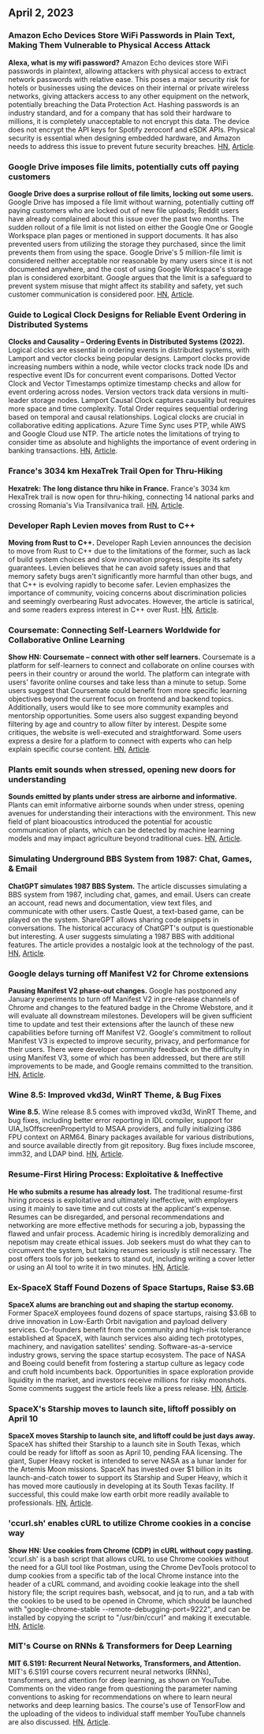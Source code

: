 



<CallToAction />

<Steps>

## April 2, 2023


### Amazon Echo Devices Store WiFi Passwords in Plain Text, Making Them Vulnerable to Physical Access Attack

**Alexa, what is my wifi password?**
Amazon Echo devices store WiFi passwords in plaintext, allowing attackers with physical access to extract network passwords with relative ease. This poses a major security risk for hotels or businesses using the devices on their internal or private wireless networks, giving attackers access to any other equipment on the network, potentially breaching the Data Protection Act. Hashing passwords is an industry standard, and for a company that has sold their hardware to millions, it is completely unacceptable to not encrypt this data. The device does not encrypt the API keys for Spotify zeroconf and eSDK APIs. Physical security is essential when designing embedded hardware, and Amazon needs to address this issue to prevent future security breaches.
[HN](http://news.ycombinator.com/item?id=35399590), [Article](https://dragon863.github.io/blog/alexa.html).



### Google Drive imposes file limits, potentially cuts off paying customers

**Google Drive does a surprise rollout of file limits, locking out some users.**
Google Drive has imposed a file limit without warning, potentially cutting off paying customers who are locked out of new file uploads; Reddit users have already complained about this issue over the past two months. The sudden rollout of a file limit is not listed on either the Google One or Google Workspace plan pages or mentioned in support documents. It has also prevented users from utilizing the storage they purchased, since the limit prevents them from using the space. Google Drive's 5 million-file limit is considered neither acceptable nor reasonable by many users since it is not documented anywhere, and the cost of using Google Workspace's storage plan is considered exorbitant. Google argues that the limit is a safeguard to prevent system misuse that might affect its stability and safety, yet such customer communication is considered poor.
[HN](http://news.ycombinator.com/item?id=35397071), [Article](https://arstechnica.com/gadgets/2023/03/google-drive-does-a-surprise-rollout-of-file-limits-locking-out-some-users/).



### Guide to Logical Clock Designs for Reliable Event Ordering in Distributed Systems

**Clocks and Causality – Ordering Events in Distributed Systems (2022).**
Logical clocks are essential in ordering events in distributed systems, with Lamport and vector clocks being popular designs. Lamport clocks provide increasing numbers within a node, while vector clocks track node IDs and respective event IDs for concurrent event comparisons. Dotted Vector Clock and Vector Timestamps optimize timestamp checks and allow for event ordering across nodes. Version vectors track data versions in multi-leader storage nodes. Lamport Causal Clock captures causality but requires more space and time complexity. Total Order requires sequential ordering based on temporal and causal relationships. Logical clocks are crucial in collaborative editing applications. Azure Time Sync uses PTP, while AWS and Google Cloud use NTP. The article notes the limitations of trying to consider time as absolute and highlights the importance of event ordering in banking transactions.
[HN](http://news.ycombinator.com/item?id=35399603), [Article](https://www.exhypothesi.com/clocks-and-causality/).



### France's 3034 km HexaTrek Trail Open for Thru-Hiking

**Hexatrek: The long distance thru hike in France.**
France's 3034 km HexaTrek trail is now open for thru-hiking, connecting 14 national parks and crossing Romania's Via Transilvanica trail.
[HN](http://news.ycombinator.com/item?id=35397051), [Article](https://en.hexatrek.com).



### Developer Raph Levien moves from Rust to C++

**Moving from Rust to C++.**
Developer Raph Levien announces the decision to move from Rust to C++ due to the limitations of the former, such as lack of build system choices and slow innovation progress, despite its safety guarantees. Levien believes that he can avoid safety issues and that memory safety bugs aren't significantly more harmful than other bugs, and that C++ is evolving rapidly to become safer. Levien emphasizes the importance of community, voicing concerns about discrimination policies and seemingly overbearing Rust advocates. However, the article is satirical, and some readers express interest in C++ over Rust.
[HN](http://news.ycombinator.com/item?id=35400047), [Article](https://raphlinus.github.io/rust/2023/04/01/rust-to-cpp.html).



### Coursemate: Connecting Self-Learners Worldwide for Collaborative Online Learning

**Show HN: Coursemate – connect with other self learners.**
Coursemate is a platform for self-learners to connect and collaborate on online courses with peers in their country or around the world. The platform can integrate with users' favorite online courses and take less than a minute to setup. Some users suggest that Coursemate could benefit from more specific learning objectives beyond the current focus on frontend and backend topics. Additionally, users would like to see more community examples and mentorship opportunities. Some users also suggest expanding beyond filtering by age and country to allow filter by interest. Despite some critiques, the website is well-executed and straightforward. Some users express a desire for a platform to connect with experts who can help explain specific course content.
[HN](http://news.ycombinator.com/item?id=35398480), [Article](https://www.coursem8.com/).



### Plants emit sounds when stressed, opening new doors for understanding

**Sounds emitted by plants under stress are airborne and informative.**
Plants can emit informative airborne sounds when under stress, opening avenues for understanding their interactions with the environment. This new field of plant bioacoustics introduced the potential for acoustic communication of plants, which can be detected by machine learning models and may impact agriculture beyond traditional cues.
[HN](http://news.ycombinator.com/item?id=35396156), [Article](https://www.cell.com/cell/fulltext/S0092-8674(23)00262-3).



### Simulating Underground BBS System from 1987: Chat, Games, & Email

**ChatGPT simulates 1987 BBS System.**
The article discusses simulating a BBS system from 1987, including chat, games, and email. Users can create an account, read news and documentation, view text files, and communicate with other users. Castle Quest, a text-based game, can be played on the system. ShareGPT allows sharing code snippets in conversations. The historical accuracy of ChatGPT's output is questionable but interesting. A user suggests simulating a 1987 BBS with additional features. The article provides a nostalgic look at the technology of the past.
[HN](http://news.ycombinator.com/item?id=35396165), [Article](https://sharegpt.com/c/ICZsSl7).



### Google delays turning off Manifest V2 for Chrome extensions

**Pausing Manifest V2 phase-out changes.**
Google has postponed any January experiments to turn off Manifest V2 in pre-release channels of Chrome and changes to the featured badge in the Chrome Webstore, and it will evaluate all downstream milestones. Developers will be given sufficient time to update and test their extensions after the launch of these new capabilities before turning off Manifest V2. Google's commitment to rollout Manifest V3 is expected to improve security, privacy, and performance for their users. There were developer community feedback on the difficulty in using Manifest V3, some of which has been addressed, but there are still improvements to be made, and Google remains committed to the transition.
[HN](http://news.ycombinator.com/item?id=35402698), [Article](https://groups.google.com/a/chromium.org/g/chromium-extensions/c/zQ77HkGmK9E/m/HjaaCIG-BQAJ).



### Wine 8.5: Improved vkd3d, WinRT Theme, & Bug Fixes

**Wine 8.5.**
Wine release 8.5 comes with improved vkd3d, WinRT Theme, and bug fixes, including better error reporting in IDL compiler, support for UIA_IsOffscreenPropertyId to MSAA providers, and fully initializing i386 FPU context on ARM64. Binary packages available for various distributions, and source available directly from git repository. Bug fixes include mscoree, imm32, and LDAP bind.
[HN](http://news.ycombinator.com/item?id=35398643), [Article](https://www.winehq.org/announce/8.5).



### Resume-First Hiring Process: Exploitative & Ineffective

**He who submits a resume has already lost.**
The traditional resume-first hiring process is exploitative and ultimately ineffective, with employers using it mainly to save time and cut costs at the applicant's expense. Resumes can be disregarded, and personal recommendations and networking are more effective methods for securing a job, bypassing the flawed and unfair process. Academic hiring is incredibly demoralizing and nepotism may create ethical issues. Job seekers must do what they can to circumvent the system, but taking resumes seriously is still necessary. The post offers tools for job seekers to stand out, including writing a cover letter or using an AI tool to write it in two minutes.
[HN](http://news.ycombinator.com/item?id=35397271), [Article](https://www.residentcontrarian.com/p/he-who-submits-a-resume-has-already).



### Ex-SpaceX Staff Found Dozens of Space Startups, Raise $3.6B

**SpaceX alums are branching out and shaping the startup economy.**
Former SpaceX employees found dozens of space startups, raising $3.6B to drive innovation in Low-Earth Orbit navigation and payload delivery services. Co-founders benefit from the community and high-risk tolerance established at SpaceX, with launch services also aiding tech prototypes, machinery, and navigation satellites' sending. Software-as-a-service industry grows, serving the space startup ecosystem. The pace of NASA and Boeing could benefit from fostering a startup culture as legacy code and cruft hold incumbents back. Opportunities in space exploration provide liquidity in the market, and investors receive millions for risky moonshots. Some comments suggest the article feels like a press release.
[HN](http://news.ycombinator.com/item?id=35404823), [Article](https://interactive.satellitetoday.com/via/april-2023/how-spacex-alums-are-branching-out-and-shaping-the-startup-economy/).



### SpaceX's Starship moves to launch site, liftoff possibly on April 10

**SpaceX moves Starship to launch site, and liftoff could be just days away.**
SpaceX has shifted their Starship to a launch site in South Texas, which could be ready for liftoff as soon as April 10, pending FAA licensing. The giant, Super Heavy rocket is intended to serve NASA as a lunar lander for the Artemis Moon missions. SpaceX has invested over $1 billion in its launch-and-catch tower to support its Starship and Super Heavy, which it has moved more cautiously in developing at its South Texas facility. If successful, this could make low earth orbit more readily available to professionals.
[HN](http://news.ycombinator.com/item?id=35405030), [Article](https://arstechnica.com/science/2023/04/spacex-moves-starship-to-launch-site-and-liftoff-could-be-just-days-away/).



### 'ccurl.sh' enables cURL to utilize Chrome cookies in a concise way

**Show HN: Use cookies from Chrome (CDP) in cURL without copy pasting.**
'ccurl.sh' is a bash script that allows cURL to use Chrome cookies without the need for a GUI tool like Postman, using the Chrome DevTools protocol to dump cookies from a specific tab of the local Chrome instance into the header of a cURL command, and avoiding cookie leakage into the shell history file; the script requires bash, websocat, and jq to run, and a tab with the cookies to be used to be opened in Chrome, which should be launched with "google-chrome-stable --remote-debugging-port=9222", and can be installed by copying the script to "/usr/bin/ccurl" and making it executable.
[HN](http://news.ycombinator.com/item?id=35399218), [Article](https://github.com/fipso/ccurl.sh).



### MIT's Course on RNNs & Transformers for Deep Learning

**MIT 6.S191: Recurrent Neural Networks, Transformers, and Attention.**
MIT's 6.S191 course covers recurrent neural networks (RNNs), transformers, and attention for deep learning, as shown on YouTube. Comments on the video range from questioning the parameter naming conventions to asking for recommendations on where to learn neural networks and deep learning basics. The course's use of TensorFlow and the uploading of the videos to individual staff member YouTube channels are also discussed.
[HN](http://news.ycombinator.com/item?id=35405338), [Article](https://www.youtube.com/watch?v=ySEx_Bqxvvo).


</Steps>